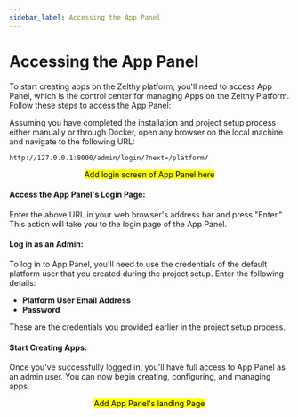 ```yaml
---
sidebar_label: Accessing the App Panel
---
```


# Accessing the App Panel

To start creating apps on the Zelthy platform, you'll need to access App Panel, which is the control center for managing Apps on the Zelthy Platform. Follow these steps to access the App Panel:

Assuming you have completed the installation and project setup process either manually or through Docker, open any browser on the local machine and navigate to the following URL:

```
http://127.0.0.1:8000/admin/login/?next=/platform/
```
<center> <mark> Add login screen of App Panel here</mark> </center>

#### Access the App Panel's Login Page:

Enter the above URL in your web browser's address bar and press "Enter." This action will take you to the login page of the App Panel.

####  Log in as an Admin:

To log in to App Panel, you'll need to use the credentials of the default platform user that you created during the project setup. Enter the following details:

- **Platform User Email Address**
- **Password**

These are the credentials you provided earlier in the project setup process.

#### Start Creating Apps:

Once you've successfully logged in, you'll have full access to App Panel as an admin user. You can now begin creating, configuring, and managing apps.

<center> <mark> Add App Panel's landing Page </mark> </center>